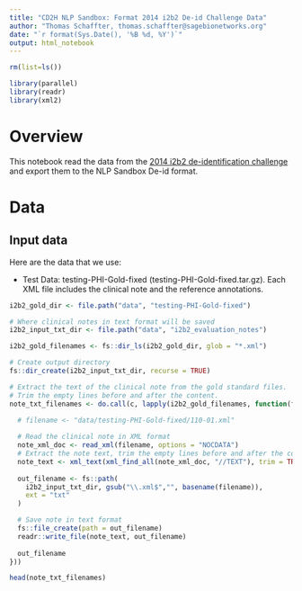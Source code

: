 ```yaml
---
title: "CD2H NLP Sandbox: Format 2014 i2b2 De-id Challenge Data"
author: "Thomas Schaffter, thomas.schaffter@sagebionetworks.org"
date: "`r format(Sys.Date(), '%B %d, %Y')`"
output: html_notebook
---
```


```r
rm(list=ls())

library(parallel)
library(readr)
library(xml2)
```

# Overview

This notebook read the data from the [2014 i2b2 de-identification challenge](https://portal.dbmi.hms.harvard.edu/projects/n2c2-2014/) and export them to the NLP Sandbox De-id format.

# Data

## Input data

Here are the data that we use:

- Test Data: testing-PHI-Gold-fixed (testing-PHI-Gold-fixed.tar.gz). Each XML file includes the clinical note and the reference annotations.

```r
i2b2_gold_dir <- file.path("data", "testing-PHI-Gold-fixed")

# Where clinical notes in text format will be saved
i2b2_input_txt_dir <- file.path("data", "i2b2_evaluation_notes")
```


```r
i2b2_gold_filenames <- fs::dir_ls(i2b2_gold_dir, glob = "*.xml")
```


```r
# Create output directory
fs::dir_create(i2b2_input_txt_dir, recurse = TRUE)

# Extract the text of the clinical note from the gold standard files.
# Trim the empty lines before and after the content.
note_txt_filenames <- do.call(c, lapply(i2b2_gold_filenames, function(filename) {

  # filename <- "data/testing-PHI-Gold-fixed/110-01.xml"
  
  # Read the clinical note in XML format
  note_xml_doc <- read_xml(filename, options = "NOCDATA")
  # Extract the note text, trim the empty lines before and after the content
  note_text <- xml_text(xml_find_all(note_xml_doc, "//TEXT"), trim = TRUE)
  
  out_filename <- fs::path(
    i2b2_input_txt_dir, gsub("\\.xml$","", basename(filename)), 
    ext = "txt"
  )

  # Save note in text format
  fs::file_create(path = out_filename)
  readr::write_file(note_text, out_filename)
  
  out_filename
}))

head(note_txt_filenames)
```

